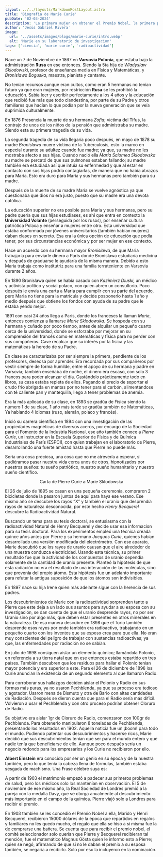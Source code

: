 ```yaml
---
layout: ../../layouts/MarkdownPostLayout.astro
title: 'Biografia de Marie Curie'
pubDate: '02-03-2024'
description: 'La primera mujer en obtener el Premio Nobel, la primera persona en tenerlo por segunda vez, impulsadora de la Radioactividad...'
author: 'Jesús Gabriel Rivera'
image:
  url: '../assets/images/blogs/marie-curie/intro.webp'
  alt: 'Marie en su laboratorio de investigacion'
tags: ['ciencia', 'marie curie', 'radioactividad']
---
```


Nace un 7 de Noviembre de 1867 en **Varsovia Polonia**, que estaba bajo la administración **Rusa** en ese entonces. Siendo la 5ta hija de _Wladyslaw Sklodowski_, profesor de enseñanza media en Física y Matemáticas, y _Bronislawa Boguska_, maestra, pianista y cantante.

No tenían recursos aunque eran cultos, como eran 5 hermanas no tenían futuro ya que eran mujeres, por restricción **Rusa** se les prohibió la educación. Sabía leer y escribir perfectamente a los 4 años y la educación que recibió fue más que todo clandestina, por parte de su Padre y otros familiares que hacían lo que podían por la nueva generación que se veía suprimida culturalmente.

En 1876 Presencia la muerte de su hermana _Zofia_; víctima del Tifus, la contrajo de unos de los niños de la pensión que administraba su madre. Siendo esta su primera tragedia de su vida.

La segunda tragedia de su vida llegaría poco después, en mayo de 1878 su madre _Bronislawa_ muere víctima de la Tuberculosis, esto la marco en especial durante su adultez cuando fue madre; ya que, su madre no les mostraba afecto a sus hijas. Cuando nació ella _Maria Salomea Sklodowska_ su madre se percató de que sus pulmones estaban fallando; su madre también era estudiada así que intuía su enfermedad y que al estar en contacto con sus hijas podría contagiarlas, de manera que no había abrazos para Maria. Esto era duro para Maria y sus hermanas pero también para su madre.

Después de la muerte de su madre Maria se vuelve agnóstica ya que cuestionaba que dios no era justo, puesto que su madre era una devota católica.

La educación superior no era posible para Maria y sus hermanas, pero su padre quería que sus hijas estudiases, es ahí que entra en contexto la **Universidad Volante** (perseguida por los rusos), por enseñar cultura patriótica Polaca y enseñar a mujeres entre otro. Esta universidad que estaba conformada por jóvenes universitarios (también habían mujeres) daban clases en secreto. Esa era la única opción de educación que podía tener, por sus circunstancias económica y por ser mujer en ese contexto.

Hace un acuerdo con su hermana mayor _Bronislawa_, de que Maria trabajaría para enviarle dinero a París donde Bronislawa estudiaría medicina y después de graduarse le ayudaría de la misma manera. Debido a esto Maria trabaja como institutriz para una familia terrateniente en Varsovia durante 2 años.

En 1890 Bronislawa quien se había casado con _Kazimierz Dluski_, un médico y activista político y social polaco, con quien abren un consultorio. Poco después le envía una carta a Maria para cumplir con su parte del acuerdo, pero Maria no tiene para la matrícula y decide posponerlo hasta 1 año y medio después que obtiene los fondos con ayuda de su padre que le estaba yendo mejor.

1891 con casi 24 años llega a Paris, donde los franceses la llaman _Marie_, entonces comienza a llamarse _Marie Sklodowska_. Se hospeda con su hermana y cuñado por poco tiempo, antes de alquilar un pequeño cuarto cerca de la universidad, donde se esforzaba por mejorar en su comprensión del francés como en matemáticas y física para no perder con sus compañeros. Cave recalcar que su interés por la física y las matemáticas la heredo de su Padre.

En clase se caracterizaba por ser siempre la primera, pendiente de los profesores, deseosa por aprender. Era recordada por sus compañeros por vestir siempre de forma humilde, entre el apoyo de su hermana y padre en Varsovia; también enseñaba de noche, el dinero era escaso, con solo 3 francos para poder alcanzar el día. Gastándolo prácticamente todo en libros, su casa estaba repleta de ellos. Pagando el precio de soportar el crudo frio abrigada en mantas por no tener para el carbón, alimentándose con té caliente pan y mantequilla, llego a tener problemas de anemia.

Era la más aplicada de su clase, en 1893 se gradúa de Física siendo la número 1 de su clase, 1 año más tarde se gradúa también de Matemáticas, Ya hablando 4 idiomas (ruso, alemán, polaco y francés).

Inició su carrera científica en 1894 con una investigación de las propiedades magnéticas de diversos aceros, por encargo de la Sociedad para el Fomento de la Industria Nacional, ese año también conoce a _Pierre Curie_, un instructor en la Escuela Superior de Física y de Química Industriales de París (ESPCI), con quien trabajan en el laboratorio de Pierre, desarrollando una fuerte amistad hasta que Pierre no puede más.

<PersonajeMemory name="Pierre Curie" lifeYear="1859-1906" srcImg="../assets/images/blogs/marie-curie/pierre-curie.webp">
  <p>
    Sería una cosa preciosa, una cosa que no me atrevería a esperar, si pudiéramos pasar
    nuestra vida cerca unos de otros, hipnotizados por nuestros sueños: tu sueño
    patriótico, nuestro sueño humanitario y nuestro sueño científico.
  </p>
  <div align="center">
    <span>Carta de Pierre Curie a Marie Sklodowska</span>
  </div>
</PersonajeMemory>

El 26 de julio de 1895 se casan en una pequeña ceremonia, compraron 2 bicicletas donde la pasaron juntos de aquí para haya ese verano. Ese mismo año se descubre los rayos “X” y también el uranio que desprendía rayos de naturaleza desconocida, por este hecho _Henry Becquerel_ descubre la Radioactividad Natural.

Buscando un tema para su tesis doctoral, se entusiasma con la radioactividad Natural de Henry Becquerel y decide usar esa informacion para su tesis doctoral. Para los experimentos empleó una técnica creada quince años antes por Pierre y su hermano _Jacques Curie_, quienes habían desarrollado una versión modificada del electrómetro. Con ese aparato, Marie descubrió que los rayos de uranio causan que el aire alrededor de una muestra conduzca electricidad. Usando esta técnica, su primer resultado fue que la actividad de los compuestos de uranio dependía solamente de la cantidad de uranio presente. Planteó la hipótesis de que esta radiación no era el resultado de una interacción de las moléculas, sino que provenía del propio átomo. Esta hipótesis fue un adelanto importante para refutar la antigua suposición de que los átomos son indivisibles.

En 1897 nace su hija Irene quien más adelante sigue con la herencia de sus padres.

Los descubrimientos de Marie con la radioactividad sorprenden tanto a Pierre que este deja a un lado sus asuntos para ayudar a su esposa con su investigación, se dan cuenta de que el uranio desprende rayos, no por ser Uranio sino por algo más, que deben estar presentes en otros minerales en la naturaleza. De esa manera descubre en 1898 que el Torio también desprende esos rayos por ende también era radioactivo, trabajando en un pequeño cuarto con los inventos que su esposo crea para que ella. No eran muy conscientes del peligro de trabajar con sustancias radioactivas; ya que, las enfermedades por radiación no se sabían.

En julio de 1898 consiguen aislar un elemento químico; llamándola Polonio, en referencia a su tierra natal que en ese entonces estaba repartido en tres países. También descubren que los residuos para hallar el Polonio tenían mayor potencia y era superior a este. Para el 26 de diciembre de 1898 los Curie anuncian la existencia de un segundo elemento al que llamaron Radio.

Para corroborar sus hallazgos deciden aislar el Polonio y Radio en sus formas más puras, ya no usaron Pechblenda, ya que su proceso era tedioso y agotador. Usaron mena de Bismuto y otra de Bario con altas cantidades de Radiación. Después se dieron cuenta que para el Radio sería más difícil. Volvieron a usar el Pechblenda y con otro proceso podrían obtener Cloruro de Radio.

Su objetivo era aislar 1gr de Cloruro de Radio, comenzaron con 100gr de Pechblenda. Para obtenerlo manipularon 8 toneladas de Pechblenda, presentando los resultados en 1902. Aquella noticia fue un ¡boom! para todo el mundo. Pudiendo patentar sus descubrimientos y hacerse ricos, Marie decidió que sus descubrimientos tenían que ser para el mundo entero y que nadie tenía que beneficiarse de ello. Aunque poco después sería un negocio redondo para los empresarios y los Curie no recibieron por ello.

<CiteFrase title="nota" phrase="“¡Triste época la nuestra! Es más fácil desintegrar un átomo que un prejuicio”">
	<p>
		<strong>Albert Einstein</strong> era conocido por ser un genio en su época y de la
		nuestra también, pero lo que tenía la cabeza llena de fórmulas, también estaba sesgada
		de machismo. Una Frase célebre suya es:
	</p>
</CiteFrase>

A partir de 1903 el matrimonio empezó a padecer sus primeros problemas de salud, pero los médicos solo los mantenían en observación. El 5 de noviembre de ese mismo año, la Real Sociedad de Londres premió a la pareja con la medalla Davy, que se otorga anualmente al descubrimiento más importante en el campo de la química. Pierre viajó solo a Londres para recibir el premio.

En 1903 también se les concedió el Premio Nobel a ella, Marido y Henri Becquerel, recibieron 15000 dólares de la época que repartidos en regalos y familiares no les quedo mucho, el regalo que ella se hiso a si misma fue la de comprarse una bañera. Se cuenta que para recibir el premio nobel, el comité seleccionador solo querían que Pierre y Becquerel recibieran tal mención, fue el matemático Magnus Gösta quien le informo esto a Pierre; quien se negó, afirmando de que si no le daban el premio a su esposa también, se negaría a recibirlo. Solo por eso la incluyeron en la nominación.
